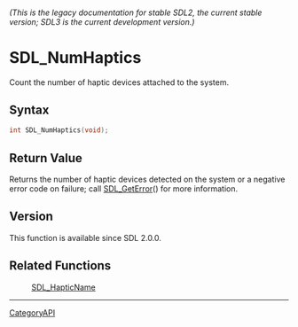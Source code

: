 ====== (This is the legacy documentation for stable SDL2, the current stable version; SDL3 is the current development version.) ======
= SDL_NumHaptics =

Count the number of haptic devices attached to the system.

== Syntax ==

<syntaxhighlight lang='c'>
int SDL_NumHaptics(void);
</syntaxhighlight>

== Return Value ==

Returns the number of haptic devices detected on the system or a negative
error code on failure; call [[SDL_GetError]]() for more information.

== Version ==

This function is available since SDL 2.0.0.

== Related Functions ==

:[[SDL_HapticName]]

----
[[CategoryAPI]]


